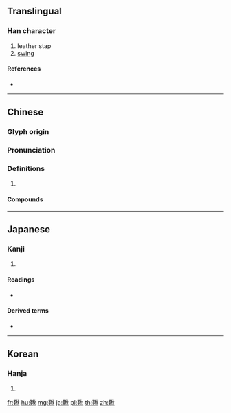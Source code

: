 {{character info/new}}
{{also|秋}}
==Translingual==

===Han character===
{{Han char|rn=177|rad=革|as=09|sn=18|four=49580|canj=TJHDF}}

# leather stap
# [[swing]]

====References====
* {{Han ref|kx=1389.250|dkj=42922|dj=1904.170|hdz=74343.030|uh=97A6|ud=38822|bh=C2FE|bd=49918}}

----

==Chinese==
{{zh-forms|s=秋}}

===Glyph origin===
{{Han etym}}

===Pronunciation===
{{zh-pron
|m=qiū
|c=cau1
|mc=y
|oc=y
|cat=
}}

===Definitions===
{{zh-hanzi}}

# {{rfdef|zh}}

====Compounds====
{{zh-der|打鞦韆|水鞦韆|盪鞦韆|鞦韆}}

----

==Japanese==

===Kanji===
{{ja-kanji|grade=|rs=革09}}

# {{defn|lang=ja|sort=革09}}

====Readings====
* {{ja-readings|goon=[[しゅ]] (shu)|kanon=[[しゅう]] (shū)|kun=[[しりがい]] (shirigai)}}

====Derived terms====
* {{l|ja|鞦韆}}

----

==Korean==

===Hanja===
{{ko-hanja|hangeul=추|eumhun=|rv=chu|mr=ch'u|y=chwu}}

# {{defn|lang=ko|sort=革09}}

[[fr:鞦]]
[[hu:鞦]]
[[mg:鞦]]
[[ja:鞦]]
[[pl:鞦]]
[[th:鞦]]
[[zh:鞦]]